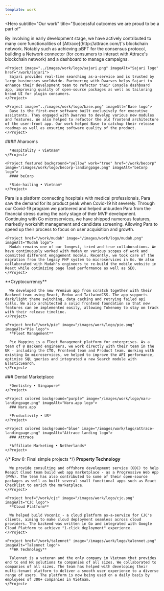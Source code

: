 ```yaml
---
template: work
---
```


<Hero
  subtitle="Our work"
  title="Successful outcomes
  we are proud to be a part of"
>
<Column gap="lg" className="mt-8">
  <HStack>
    <Project image="../images/work/logo/attrace.png" imageAlt="Attrace logo" href="/work/attrace">
      By involving in early development stage, we have actively contributed to many core functionalities of [Attrace](http://attrace.com/)'s blockchain network. Notably such as achieving pBFT for the consensus protocol, building a Network connector (for consumers to interact with Attrace's blockchain network) and a dashboard to manage campaigns.
    </Project>

    <Project image="../images/work/logo/sajari.png" imageAlt="Sajari logo" href="/work/sajari">
      Sajari provides real-time searching as-a-service and is trusted by large businesses worldwide. Partnering with Dwarves helps Sajari to enhance their development team to refactor their Console dashboard app, improving quality of open-source packages as well as tailoring brand UI for plugin consumers.
    </Project>

    <Project image="../images/work/logo/base.png" imageAlt="Base logo">
      Base is the first-ever software built exclusively for executive assistants. They engaged with Dwarves to develop various new modules and features. We also helped to refactor the old frontend architecture of the user-front app. Our work helped Base to catchup their release roadmap as well as ensuring software quality of the product.
    </Project>
  </HStack>

  <HStack>
    <Project featured background="green" href="/work/aharooms" image="/images/work/logo/aharooms-landingpage.png" imageAlt="Aharooms logo">
      #### Aharooms
      
      *Hospitality • Vietnam*
    </Project>

    <Project featured background="yellow" work="true" href="/work/becorp" image="/images/work/logo/becorp-landingpage.png" imageAlt="beCorp logo">
      #### beCorp
      
      *Ride-hailing • Vietnam*
    </Project>
  </HStack>

  <HStack>
    <Project href="/work/para" image="/images/work/logo/para.png" imageAlt="Para logo">
      Para is a platform connecting hospitals with medical professionals. Para saw the demand for its product peak when Covid-19 hit severely. Through our Covid-19 program we partnered and helped unburden Para from the financial stress during the early stage of their MVP development. Continuing with Go microservices, we have shipped numerous features, markedly workshift management and candidate screening. Allowing Para to speed up their process to focus on user acquisition and growth.
    </Project>

    <Project href="/work/mudah" image="/images/work/logo/mudah.png" imageAlt="Mudah logo">
      Mudah remains one of our longest, tried-and-true collaborations. We have continuously worked with Mudah on various scopes of work and committed different engagement models. Recently, we took care of the migration from the legacy PHP system to microservices in Go. We also collaborated with Mudah's engineers to re-build the mobile website in React while optimizing page load performance as well as SEO.
    </Project>
  </HStack>

  <HStack>
    <Project href="/work/tokenomy" image="/images/work/logo/tokenomy.png" imageAlt="Tokenomy logo">
      **Cryptocurrency**

      We developed the new Premium app from scratch together with their Backend team using React, Redux and TailwindCSS. The app supports dark/light theme switching, data caching and retrying failed api calls. We also architected a solid frontend foundation so that new features can be implemented easily, allowing Tokenomy to stay on track with their release timeline.
    </Project>

    <Project href="/work/pie" image="/images/work/logo/pie.png" imageAlt="Pie logo">
      **Fleet Management**

      Pie Mapping is a Fleet Management platform for enterprises. As a team of 8 Backend engineers, we work directly with their team in the UK - including the CTO, Frontend team and Product team. Working with existing Go microservices, we helped to improve the API performance, optimize SQL queries and integrated a new Search module with ElasticSearch.
    </Project>
  </HStack>

  <HStack>
    <Project colored background="dark" image="/images/work/logo/dental-marketplace.png" imageAlt="Dentistry Marketplace logo">
      ### Dental Marketplace
      
      *Dentistry • Singapore*
    </Project>

    <Project colored background="purple" image="/images/work/logo/naru-landingpage.png" imageAlt="Naru.app logo">
      ### Naru.app
      
      *Productivity • US*
    </Project>

    <Project colored background="blue" image="/images/work/logo/attrace-landingpage.png" imageAlt="Attrace landing logo">
      ### Attrace
      
      *Affiliate Marketing • Netherlands*
    </Project>
  </HStack>

  {/* Row 6: Final simple projects */}
  <HStack>
    <Project href="/work/reapit" image="/images/work/logo/reapit.png" imageAlt="Reapit logo">
      **Property Technology**

      We provide consulting and offshore development service (ODC) to help Reapit Cloud team build web app marketplace - as a Progressive Web App (PWA). The team has also contributed to some of their open-source packages as well as built several small functional apps such as React Checklist to enrich the marketplace.
    </Project>

    <Project href="/work/cjc" image="/images/work/logo/cjc.png" imageAlt="CJC logo">
      **Cloud Platform**

      We helped build Voconic - a cloud platform as-a-service for CJC's clients, aiming to make cloud deployment seamless across cloud providers. The backend was written in Go and integrated with Google Cloud Platform to achieve "1-click deployment" experience.
    </Project>

    <Project href="/work/talennet" image="/images/work/logo/talennet.png" imageAlt="Talennet logo">
      **HR Technology**

      Talennet is a veteran and the only company in Vietnam that provides end to end HR solutions to companies of all sizes. We collaborated to companies of all sizes. The team has helped with developing their multi-tenant platform to deliver a smooth user experience to a diverse range of users. The platform is now being used on a daily basis by employees of 300+ companies in Vietnam.
    </Project>
  </HStack>
  </Column>
</Hero>
